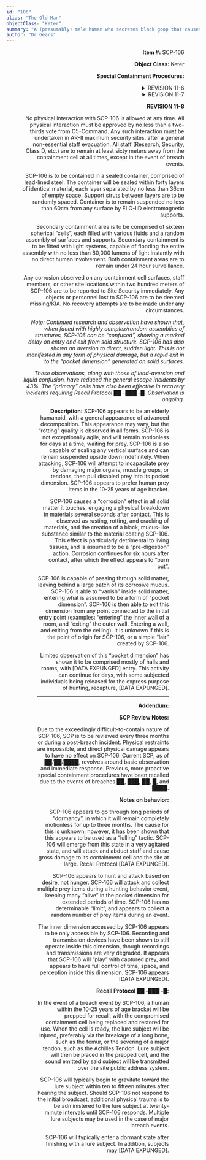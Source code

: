 ```yaml
---
id: "106"
alias: "The Old Man"
objectClass: "Keter"
summary: "A (presumably) male human who secretes black goop that causes decay when touching anything. It is predatory and will drag a human into its pocket dimension."
author: "Dr Gears"
---
```


<Figure
  publicId="id/106/1_k0zph1"
  alt="SCP-106, mid-emergence"
  width={400}
  height={300}
  align="right"
/>

**Item #:** SCP-106

**Object Class:** Keter

**Special Containment Procedures:**

<details>

<summary>REVISION 11-6</summary>

No physical interaction with SCP-106 is allowed at any time. All physical interaction must be approved by no less than a two-thirds vote from O5-Command, and may only extend to testing situations. All staff (Research, Security, Class D, etc.) are to remain at least twenty meters away from the containment cell at all times, except for mandated maintenance and re-evaluation checks.

Containment cell must be held suspended in a secondary cell, the walls of which must be at least thirty meters distant from the outer walls of the first or “primary” cell. The secondary cell is to remain under total observation at all times, and be both illuminated and clear of any and all debris. Any items, movement, or non-normal activity noted within the secondary cell will result in a full site lock-down. Lock-down will be maintained until a “situation normal” dispatch is issued by Site Command.

Any corrosion observed on the primary cell, secondary cell, staff members, or other site locations within two hundred meters of SCP-106 are to be reported to Site Security immediately. Any objects or personnel lost to SCP-106 are to be deemed missing/KIA. No recovery attempts are to be made under any circumstances.

_Note: SCP-106 does not have a “docile” state. Any reduction in activity or increased compliance from SCP-106 is to be deemed a luring tactic immediately preceding an aggressive action, and treated as such._

`NOTE: SCP DISCONTINUED DUE TO ESCAPE PERCENTAGE`

</details>

<details>

<summary>REVISION 11-7</summary>

No physical interaction with SCP-106 is allowed at any time. All physical interaction must be approved by no less than a two-thirds vote from O5-Command, and may only extend to testing situations. All staff (Research, Security, Class D, etc.) are to remain at least thirty meters away from the containment cell at all times, except under direct order from Site Command.

SCP-106 is to be kept within a sealed container, comprised of sixteen layers of lead-lined steel, each separated by no less than 18cm of open space aside from minimal support struts. Said container is to be kept suspended by a “continuous current” system within a fluid medium. This medium is to be replaced in 48 hour cycles, and constantly monitored for any “corrosion” intrusion.

Any corrosion observed on any containment cell surfaces, staff members, or other site locations within two hundred meters of SCP-106 are to be reported to Site Security immediately. Any objects or personnel lost to SCP-106 are to be deemed missing/KIA. No recovery attempts are to be made under any circumstances.

SCP-106 does not have a “docile” state. Any reduction in activity or increased compliance from SCP-106 is to be deemed a luring tactic immediately preceding an aggressive action, and treated as such.

_Note: Observation of SCP-106 has shown a slight “resistance” when passing through lead or other similar metals. The thickness of the material appears to make no difference. In addition, multiple layers of thin material appear to “slow” SCP-106, forcing it to enter and re-emerge multiple times. Fluids also appear to temporarily “confuse” SCP-106._

`NOTE: SCP DISCONTINUED DUE TO MULTIPLE SURFACE BREACHES. AGITATION SYSTEM CONTINUED TO DISPERSE CORROSION DURING BREACH EVENT, RESULTING IN MULTIPLE BREACHES AND FULL CONTAINMENT FAILURE`

</details>

**REVISION 11-8**

No physical interaction with SCP-106 is allowed at any time. All physical interaction must be approved by no less than a two-thirds vote from O5-Command. Any such interaction must be undertaken in AR-II maximum security sites, after a general non-essential staff evacuation. All staff (Research, Security, Class D, etc.) are to remain at least sixty meters away from the containment cell at all times, except in the event of breach events.

SCP-106 is to be contained in a sealed container, comprised of lead-lined steel. The container will be sealed within forty layers of identical material, each layer separated by no less than 36cm of empty space. Support struts between layers are to be randomly spaced. Container is to remain suspended no less than 60cm from any surface by ELO-IID electromagnetic supports.

Secondary containment area is to be comprised of sixteen spherical “cells”, each filled with various fluids and a random assembly of surfaces and supports. Secondary containment is to be fitted with light systems, capable of flooding the entire assembly with no less than 80,000 lumens of light instantly with no direct human involvement. Both containment areas are to remain under 24 hour surveillance.

Any corrosion observed on any containment cell surfaces, staff members, or other site locations within two hundred meters of SCP-106 are to be reported to Site Security immediately. Any objects or personnel lost to SCP-106 are to be deemed missing/KIA. No recovery attempts are to be made under any circumstances.

_Note: Continued research and observation have shown that, when faced with highly complex/random assemblies of structures, SCP-106 can be “confused”, showing a marked delay on entry and exit from said structure. SCP-106 has also shown an aversion to direct, sudden light. This is not manifested in any form of physical damage, but a rapid exit in to the “pocket dimension” generated on solid surfaces._

_These observations, along with those of lead-aversion and liquid confusion, have reduced the general escape incidents by 43%. The “primary” cells have also been effective in recovery incidents requiring Recall Protocol ██ -███ -█. Observation is ongoing._

<Figure
  publicId="id/106/2_gyzndg"
  alt="Corrosion damage on the initial recovery cell. Containment procedures have since been revised."
  align="right"
  width={1050}
  height={1400}
/>

**Description:** SCP-106 appears to be an elderly humanoid, with a general appearance of advanced decomposition. This appearance may vary, but the “rotting” quality is observed in all forms. SCP-106 is not exceptionally agile, and will remain motionless for days at a time, waiting for prey. SCP-106 is also capable of scaling any vertical surface and can remain suspended upside down indefinitely. When attacking, SCP-106 will attempt to incapacitate prey by damaging major organs, muscle groups, or tendons, then pull disabled prey into its pocket dimension. SCP-106 appears to prefer human prey items in the 10-25 years of age bracket.

SCP-106 causes a “corrosion” effect in all solid matter it touches, engaging a physical breakdown in materials several seconds after contact. This is observed as rusting, rotting, and cracking of materials, and the creation of a black, mucus-like substance similar to the material coating SCP-106. This effect is particularly detrimental to living tissues, and is assumed to be a “pre-digestion” action. Corrosion continues for six hours after contact, after which the effect appears to “burn out”.

SCP-106 is capable of passing through solid matter, leaving behind a large patch of its corrosive mucus. SCP-106 is able to “vanish” inside solid matter, entering what is assumed to be a form of “pocket dimension”. SCP-106 is then able to exit this dimension from any point connected to the initial entry point (examples: “entering” the inner wall of a room, and “exiting” the outer wall. Entering a wall, and exiting from the ceiling). It is unknown if this is the point of origin for SCP-106, or a simple “lair” created by SCP-106.

Limited observation of this “pocket dimension” has shown it to be comprised mostly of halls and rooms, with [DATA EXPUNGED] entry. This activity can continue for days, with some subjected individuals being released for the express purpose of hunting, recapture, [DATA EXPUNGED].

---

**Addendum:**

**SCP Review Notes:**

Due to the exceedingly difficult-to-contain nature of SCP-106, SCP is to be reviewed every three months or during a post-breach incident. Physical restraints are impossible, and direct physical damage appears to have no effect on SCP-106. Current SCP, as of ██/██/████, revolves around basic observation and immediate response. Previous, more proactive special containment procedures have been recalled due to the events of breaches ██, ███, ██, █, and ████.

**Notes on behavior:**

SCP-106 appears to go through long periods of “dormancy”, in which it will remain completely motionless for up to three months. The cause for this is unknown; however, it has been shown that this appears to be used as a “lulling” tactic. SCP-106 will emerge from this state in a very agitated state, and will attack and abduct staff and cause gross damage to its containment cell and the site at large. Recall Protocol [DATA EXPUNGED].

SCP-106 appears to hunt and attack based on desire, not hunger. SCP-106 will attack and collect multiple prey items during a hunting behavior event, keeping many “alive” in the pocket dimension for extended periods of time. SCP-106 has no determinable “limit”, and appears to collect a random number of prey items during an event.

The inner dimension accessed by SCP-106 appears to be only accessible by SCP-106. Recording and transmission devices have been shown to still operate inside this dimension, though recordings and transmissions are very degraded. It appears that SCP-106 will “play” with captured prey, and appears to have full control of time, space, and perception inside this dimension. SCP-106 appears [DATA EXPUNGED].

**Recall Protocol ██ -███ -█:**

In the event of a breach event by SCP-106, a human within the 10-25 years of age bracket will be prepped for recall, with the compromised containment cell being replaced and restored for use. When the cell is ready, the lure subject will be injured, preferably via the breakage of a long bone, such as the femur, or the severing of a major tendon, such as the Achilles Tendon. Lure subject will then be placed in the prepped cell, and the sound emitted by said subject will be transmitted over the site public address system.

SCP-106 will typically begin to gravitate toward the lure subject within ten to fifteen minutes after hearing the subject. Should SCP-106 not respond to the initial broadcast, additional physical trauma is to be administered to the lure subject at twenty-minute intervals until SCP-106 responds. Multiple lure subjects may be used in the case of major breach events.

SCP-106 will typically enter a dormant state after finishing with a lure subject. In addition, subjects may [DATA EXPUNGED].

